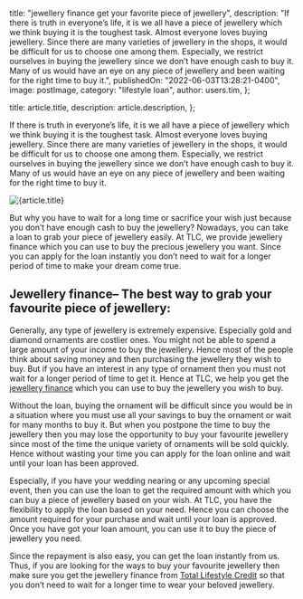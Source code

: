 
  title: "jewellery finance get your favorite piece of jewellery",
  description:
    "If there is truth in everyone’s life, it is we all have a piece of jewellery which we think buying it is the toughest task. Almost everyone loves buying jewellery. Since there are many varieties of jewellery in the shops, it would be difficult for us to choose one among them. Especially, we restrict ourselves in buying the jewellery since we don’t have enough cash to buy it. Many of us would have an eye on any piece of jewellery and been waiting for the right time to buy it.",
  publishedOn: "2022-06-03T13:28:21-0400",
  image: postImage,
  category: "lifestyle loan",
  author: users.tim,
};

  title: article.title,
  description: article.description,
};


If there is truth in everyone’s life, it is we all have a piece of jewellery which we think buying it is the toughest task. Almost everyone loves buying jewellery. Since there are many varieties of jewellery in the shops, it would be difficult for us to choose one among them. Especially, we restrict ourselves in buying the jewellery since we don’t have enough cash to buy it. Many of us would have an eye on any piece of jewellery and been waiting for the right time to buy it.

<Image src={postImage} alt={article.title} />

But why you have to wait for a long time or sacrifice your wish just because you don’t have enough cash to buy the jewellery? Nowadays, you can take a loan to grab your piece of jewellery easily. At TLC, we provide jewellery finance which you can use to buy the precious jewellery you want. Since you can apply for the loan instantly you don’t need to wait for a longer period of time to make your dream come true.

## Jewellery finance– The best way to grab your favourite piece of jewellery:

Generally, any type of jewellery is extremely expensive. Especially gold and diamond ornaments are costlier ones. You might not be able to spend a large amount of your income to buy the jewellery. Hence most of the people think about saving money and then purchasing the jewellery they wish to buy. But if you have an interest in any type of ornament then you must not wait for a longer period of time to get it. Hence at TLC, we help you get the [jewellery finance](https://tlc.com.au/tag/jewellery-finance/) which you can use to buy the jewellery you wish to buy.

Without the loan, buying the ornament will be difficult since you would be in a situation where you must use all your savings to buy the ornament or wait for many months to buy it. But when you postpone the time to buy the jewellery then you may lose the opportunity to buy your favourite jewellery since most of the time the unique variety of ornaments will be sold quickly. Hence without wasting your time you can apply for the loan online and wait until your loan has been approved.

Especially, if you have your wedding nearing or any upcoming special event, then you can use the loan to get the required amount with which you can buy a piece of jewellery based on your wish. At TLC, you have the flexibility to apply the loan based on your need. Hence you can choose the amount required for your purchase and wait until your loan is approved. Once you have got your loan amount, you can use it to buy the piece of jewellery you need.

Since the repayment is also easy, you can get the loan instantly from us. Thus, if you are looking for the ways to buy your favourite jewellery then make sure you get the jewellery finance from [Total Lifestyle Credit](https://tlc.com.au/) so that you don’t need to wait for a longer time to wear your beloved jewellery.
